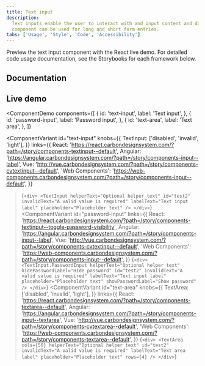 ```yaml
---
title: Text input
description:
  Text inputs enable the user to interact with and input content and data. This
  component can be used for long and short form entries.
tabs: ['Usage', 'Style', 'Code', 'Accessibility']
---
```


<PageDescription>

Preview the text input component with the React live demo. For detailed code
usage documentation, see the Storybooks for each framework below.

</PageDescription>

## Documentation

<Row className="resource-card-group">
<Column colLg={4} colMd={4} noGutterSm>
  <ResourceCard
    subTitle="React"
    href="https://react.carbondesignsystem.com/?path=/story/components-textinput--default"
    >

<MdxIcon name="react" />

  </ResourceCard>
</Column>
<Column colLg={4} colMd={4} noGutterSm>
  <ResourceCard
      subTitle="Angular (Community)"
      href="https://angular.carbondesignsystem.com/?path=/story/components-input--label"
      >

<MdxIcon name="angular" />

  </ResourceCard>
</Column>
<Column colLg={4} colMd={4} noGutterSm>
  <ResourceCard
      subTitle="Vue (Community)"
      href="http://vue.carbondesignsystem.com/?path=/story/components-cvtextinput--default"
      >

<MdxIcon name="vue" />

  </ResourceCard>
</Column>
<Column colLg={4} colMd={4} noGutterSm>
  <ResourceCard
      subTitle="Web Components (Community)"
      href="https://web-components.carbondesignsystem.com/?path=/story/components-input--default"
      >

<MdxIcon name="webcomponents" />

  </ResourceCard>
</Column>
</Row>

## Live demo

<ComponentDemo
  components={[
    {
      id: 'text-input',
      label: 'Text input',
    },
    {
      id: 'password-input',
      label: 'Password input',
    },
    {
      id: 'text-area',
      label: 'Text area',
    },
  ]}
>
  <ComponentVariant
    id="text-input"
    knobs={{
      TextInput: ['disabled', 'invalid', 'light'],
    }}
    links={{
      React:
        'https://react.carbondesignsystem.com/?path=/story/components-textinput--default',
      Angular:
        'https://angular.carbondesignsystem.com/?path=/story/components-input--label',
      Vue: 'http://vue.carbondesignsystem.com/?path=/story/components-cvtextinput--default',
      'Web Components':
        'https://web-components.carbondesignsystem.com/?path=/story/components-input--default',
    }}
  >{`
    <div>
      <TextInput
        helperText="Optional helper text"
        id="test2"
        invalidText="A valid value is required"
        labelText="Text input label"
        placeholder="Placeholder text"
      />
    </div>
  `}</ComponentVariant>
  <ComponentVariant
    id="password-input"
    links={{
      React:
        'https://react.carbondesignsystem.com/?path=/story/components-textinput--toggle-password-visibility',
      Angular:
        'https://angular.carbondesignsystem.com/?path=/story/components-input--label',
      Vue: 'http://vue.carbondesignsystem.com/?path=/story/components-cvtextinput--default',
      'Web Components':
        'https://web-components.carbondesignsystem.com/?path=/story/components-input--default',
    }}
  >{`
    <div>
    <TextInput.PasswordInput
      helperText="Optional helper text"
      hidePasswordLabel="Hide password"
      id="test2"
      invalidText="A valid value is required"
      labelText="Text input label"
      placeholder="Placeholder text"
      showPasswordLabel="Show password"
    />
    </div>
  `}</ComponentVariant>
  <ComponentVariant
    id="text-area"
    knobs={{
      TextArea: ['disabled', 'invalid', 'light'],
    }}
    links={{
      React:
        'https://react.carbondesignsystem.com/?path=/story/components-textarea--default',
      Angular:
        'https://angular.carbondesignsystem.com/?path=/story/components-input--textarea',
      Vue: 'http://vue.carbondesignsystem.com/?path=/story/components-cvtextarea--default',
      'Web Components':
        'https://web-components.carbondesignsystem.com/?path=/story/components-textarea--default',
    }}
  >{`
    <div>
    <TextArea
      cols={50}
      helperText="Optional helper text"
      id="test2"
      invalidText="A valid value is required"
      labelText="Text area label"
      placeholder="Placeholder text"
      rows={4}
    />
    </div>
`}</ComponentVariant>
</ComponentDemo>
